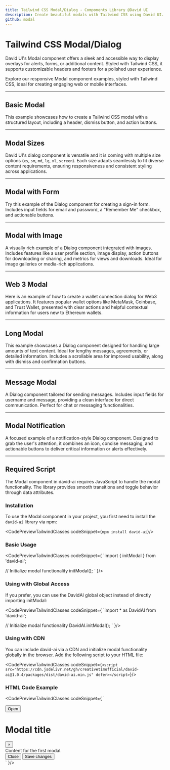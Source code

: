 ```yaml
---
title: Tailwind CSS Modal/Dialog - Components Library @David UI
description: Create beautiful modals with Tailwind CSS using David UI. It is ideal for creating engaging web or mobile interfaces, try now for free!
github: modal
---
```


<ScriptLoader />

<InfoBadge />

# Tailwind CSS Modal/Dialog 

David UI's Modal component offers a sleek and accessible way to display overlays for alerts, forms, or additional content. Styled with Tailwind CSS, it supports customizable headers and footers for a polished user experience.

Explore our responsive Modal component examples, styled with Tailwind CSS, ideal for creating engaging web or mobile interfaces.


---

## Basic Modal

This example showcases how to create a Tailwind CSS modal with a structured layout, including a header, dismiss button, and action buttons. 


<PreviewWithCode relativePath="modal/modal-demo.tsx" language="html" />

---

## Modal Sizes

David UI's dialog component is versatile and it is coming with multiple size options (`xs`, `sm`, `md`, `lg`, `xl`, `screen`). Each size adapts seamlessly to fit diverse content requirements, ensuring responsiveness and consistent styling across applications.

<PreviewWithCode relativePath="modal/modal-sizes.tsx" language="html" />

---

## Modal with Form

Try this example of the Dialog component for creating a sign-in form. Includes input fields for email and password, a "Remember Me" checkbox, and actionable buttons.

<PreviewWithCode relativePath="modal/modal-with-form.tsx" language="html" />

---

## Modal with Image

A visually rich example of a Dialog component integrated with images. Includes features like a user profile section, image display, action buttons for downloading or sharing, and metrics for views and downloads. Ideal for image galleries or media-rich applications.


<PreviewWithCode relativePath="modal/modal-with-image.tsx" language="html" />

---

## Web 3 Modal

Here is an example of how to create a wallet connection dialog for Web3 applications. It features popular wallet options like MetaMask, Coinbase, and Trust Wallet, presented with clear actions and helpful contextual information for users new to Ethereum wallets.

<PreviewWithCode relativePath="modal/modal-web3.tsx" language="html" />

---

## Long Modal

This example showcases a Dialog component designed for handling large amounts of text content. Ideal for lengthy messages, agreements, or detailed information. Includes a scrollable area for improved usability, along with dismiss and confirmation buttons.

<PreviewWithCode relativePath="modal/modal-long.tsx" language="html" />

---

## Message Modal

A Dialog component tailored for sending messages. Includes input fields for username and message, providing a clean interface for direct communication. Perfect for chat or messaging functionalities.

<PreviewWithCode relativePath="modal/modal-message.tsx" language="html" />

---

## Modal Notification

A focused example of a notification-style Dialog component. Designed to grab the user's attention, it combines an icon, concise messaging, and actionable buttons to deliver critical information or alerts effectively.

<PreviewWithCode relativePath="modal/modal-notification.tsx" language="html" />

---

## Required Script

The Modal component in david-ai requires JavaScript to handle the modal functionality. The library provides smooth transitions and toggle behavior through data attributes.

### Installation

To use the Modal component in your project, you first need to install the `david-ai` library via npm:

<CodePreviewTailwindClasses codeSnippet={`npm install david-ai`}/>

### Basic Usage

<CodePreviewTailwindClasses codeSnippet={
`import { initModal } from 'david-ai';

// Initialize modal functionality
initModal();
`
}/>

### Using with Global Access
If you prefer, you can use the DavidAI global object instead of directly importing initModal:

<CodePreviewTailwindClasses codeSnippet={
`import * as DavidAI from 'david-ai';

// Initialize modal functionality
DavidAI.initModal();
`
}/>

### Using with CDN
You can include david-ai via a CDN and initialize modal functionality globally in the browser. Add the following script to your HTML file:

<CodePreviewTailwindClasses codeSnippet={`<script src="https://cdn.jsdelivr.net/gh/creativetimofficial/david-ai@1.0.4/packages/dist/david-ai.min.js" defer></script>`}/>

### HTML Code Example

<CodePreviewTailwindClasses codeSnippet={
`<div class="flex justify-center">
  <button type="button" data-dui-toggle="modal" data-dui-target="#exampleModal" class="inline-flex items-center justify-center border align-middle select-none font-sans font-medium text-center duration-300 ease-in disabled:opacity-50 disabled:shadow-none disabled:cursor-not-allowed focus:shadow-none text-sm py-2 px-4 shadow-sm hover:shadow-md bg-stone-800 hover:bg-stone-700 relative bg-gradient-to-b from-stone-700 to-stone-800 border-stone-900 text-stone-50 rounded-lg hover:bg-gradient-to-b hover:from-stone-800 hover:to-stone-800 hover:border-stone-900 after:absolute after:inset-0 after:rounded-[inherit] after:box-shadow after:shadow-[inset_0_1px_0px_rgba(255,255,255,0.25),inset_0_-2px_0px_rgba(0,0,0,0.35)] after:pointer-events-none transition antialiased">
    Open
  </button>
  <div class="fixed inset-0 bg-stone-800 bg-opacity-75 flex justify-center items-center opacity-0 pointer-events-none transition-opacity duration-300 ease-out z-[9999]" id="exampleModal" aria-hidden="true">
    <div class="bg-white rounded-lg w-1/3 scale-95 transition-transform duration-300 ease-out">
      <div class="border-b border-stone-200 p-4 flex justify-between items-center">
        <h1 class="text-lg text-stone-800 font-semibold">Modal title</h1>
        <button type="button" data-dui-dismiss="modal" aria-label="Close" class="text-stone-500 hover:text-stone-800">&times;</button>
      </div>
      <div class="p-4 text-stone-500">
        Content for the first modal.
      </div>
      <div class="border-t border-stone-200 p-4 flex justify-end gap-2">
        <button type="button" data-dui-dismiss="modal" class="inline-flex items-center justify-center border align-middle select-none font-sans font-medium text-center duration-300 ease-in disabled:opacity-50 disabled:shadow-none disabled:cursor-not-allowed focus:shadow-none text-sm py-2 px-4 shadow-sm hover:shadow-md bg-stone-800 hover:bg-stone-700 relative bg-gradient-to-b from-stone-700 to-stone-800 border-stone-900 text-stone-50 rounded-lg hover:bg-gradient-to-b hover:from-stone-800 hover:to-stone-800 hover:border-stone-900 after:absolute after:inset-0 after:rounded-[inherit] after:box-shadow after:shadow-[inset_0_1px_0px_rgba(255,255,255,0.25),inset_0_-2px_0px_rgba(0,0,0,0.35)] after:pointer-events-none transition antialiased">Close</button>
        <button type="button" class="inline-flex items-center justify-center border align-middle select-none font-sans font-medium text-center duration-300 ease-in disabled:opacity-50 disabled:shadow-none disabled:cursor-not-allowed focus:shadow-none text-sm py-2 px-4 shadow-sm hover:shadow-md bg-blue-500 hover:bg-info-light relative bg-gradient-to-b from-blue-500 to-blue-600 border-blue-600 text-stone-50 rounded-lg hover:bg-gradient-to-b hover:from-blue-600 hover:to-blue-600 hover:border-blue-600 after:absolute after:inset-0 after:rounded-[inherit] after:box-shadow after:shadow-[inset_0_1px_0px_rgba(255,255,255,0.35),inset_0_-2px_0px_rgba(0,0,0,0.18)] after:pointer-events-none transition antialiased">Save changes</button>
      </div>
    </div>
  </div>
</div>`
}/>
